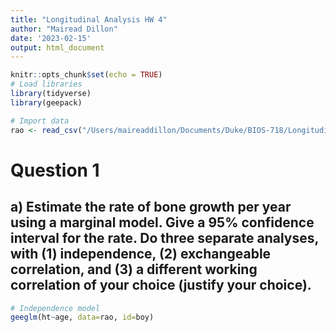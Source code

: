 ```yaml
---
title: "Longitudinal Analysis HW 4"
author: "Mairead Dillon"
date: '2023-02-15'
output: html_document
---
```


```r
knitr::opts_chunk$set(echo = TRUE)
# Load libraries
library(tidyverse)
library(geepack)

# Import data
rao <- read_csv("/Users/maireaddillon/Documents/Duke/BIOS-718/Longitudinal-Analysis/HW4/rao.csv")
```
     
# Question 1     
## a) Estimate the rate of bone growth per year using a marginal model. Give a 95% confidence interval for the rate. Do three separate analyses, with (1) independence, (2) exchangeable correlation, and (3) a different working correlation of your choice (justify your choice).    
```r
# Independence model
geeglm(ht~age, data=rao, id=boy)
```


